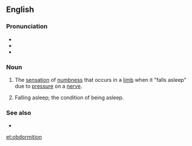 ==English==

===Pronunciation===
* {{IPA|/ɒbdɔːˈmɪʃən/|lang=en}}
* {{audio|en-us-obdormition-US.ogg|Audio (US)|lang=en}}
* {{audio|en-uk-obdormition.oga|Audio (UK)|lang=en}}

===Noun===
{{en-noun|-}}

# The [[sensation]] of [[numbness]] that occurs in a [[limb]] when it "falls asleep" due to [[pressure]] on a [[nerve]].
# {{lb|en|obsolete}} Falling asleep; the condition of being asleep.

===See also===
* {{l|en|pins and needles}}

[[et:obdormition]]